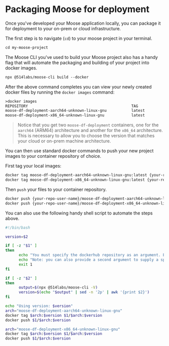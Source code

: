 # Packaging Moose for deployment

Once you've developed your Moose application locally, you can package it for deployment to your on-prem or cloud infrastructure.

The first step is to navigate (`cd`) to your moose project in your terminal.

```txt filename="Terminal" copy
cd my-moose-project
```

The Moose CLI you've used to build your Moose project also has a handy flag that will automate the packaging and building of your project into docker images.

```txt filename="Terminal" copy
npx @514labs/moose-cli build --docker
```

After the above command completes you can view your newly created docker files by running the `docker images` command:

```txt filename="Terminal" copy
>docker images
REPOSITORY                                              TAG               IMAGE ID       CREATED              SIZE
moose-df-deployment-aarch64-unknown-linux-gnu           latest            c50674c7a68a   About a minute ago   155MB
moose-df-deployment-x86_64-unknown-linux-gnu            latest            e5b449d3dea3   About a minute ago   163MB
```

> Notice that you get two `moose-df-deployment` containers, one for the `aarch64` (ARM64) architecture and another for the `x86_64` architecture. This is necessary to allow you to choose the version that matches your cloud or on-prem machine architecture.

You can then use standard docker commands to push your new project images to your container repository of choice.

First tag your local images:

```txt filename="Terminal" copy
docker tag moose-df-deployment-aarch64-unknown-linux-gnu:latest {your-repo-user-name}/moose-df-deployment-aarch64-unknown-linux-gnu:latest
docker tag moose-df-deployment-x86_64-unknown-linux-gnu:latest {your-repo-user-name}/moose-df-deployment-x86_64-unknown-linux-gnu:latest
```

Then `push` your files to your container repository.

```txt filename="Terminal" copy
docker push {your-repo-user-name}/moose-df-deployment-aarch64-unknown-linux-gnu:latest
docker push {your-repo-user-name}/moose-df-deployment-x86_64-unknown-linux-gnu:latest
```

You can also use the following handy shell script to automate the steps above.

```bash filename="push.sh" copy
#!/bin/bash

version=$2

if [ -z "$1" ]
then
      echo "You must specify the dockerhub repository as an argument. Example: ./push.sh container-repo-name"
      echo "Note: you can also provide a second argument to supply a specific version tag - otherwise this script will use the same version as the latest moose-cli on Github."
      exit 1
fi

if [ -z "$2" ]
then
      output=$(npx @514labs/moose-cli -V)
      version=$(echo "$output" | sed -n '2p' | awk '{print $2}')
fi

echo "Using version: $version"
arch="moose-df-deployment-aarch64-unknown-linux-gnu"
docker tag $arch:$version $1/$arch:$version
docker push $1/$arch:$version

arch="moose-df-deployment-x86_64-unknown-linux-gnu"
docker tag $arch:$version $1/$arch:$version
docker push $1/$arch:$version
```
